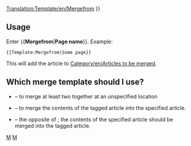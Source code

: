 <noinclude>[[Translation:Template/en/Mergefrom]]{{en/-}}</noinclude>
{{ambox
| type  = move
| image = mergefrom.png
| text  =  
{{#IF: {{{1|}}} |
It has been suggested that <!--
                            -->
''[[Main/en/{{NAMESPACE}}:{{{1}}}|{{{1}}}]]'' be <span class="plainlinks">[http://en.wikipedia.org/wiki/Wikipedia:Merging merged]</span> into this article or section. ([[Main/en/{{NAMESPACE}} talk:{{{1}}}|Discuss]]) 
|
No page name was supplied, fix this or remove the template}} }}<includeonly>{{{2|[[Category:en/Articles to be merged|{{PAGENAME}}]]}}}</includeonly><noinclude>

==Usage==
Enter <nowiki>{{</nowiki>'''Mergefrom'''|'''Page name'''<nowiki>}}</nowiki>. Example:
<pre>{{Template:Mergefrom|Some page}}</pre>
This will add the article to [[Category/en/Articles to be merged]].

== Which merge template should I use? ==
* {{s|Merge}} &ndash; to merge at least two together at an unspecified location
* {{s|Mergeto}} &ndash; to merge the contents of the tagged article ''into'' the specified article.
* {{s|Mergefrom}} &ndash; the opposite of {{s|Mergeto}}; the contents of the specified article should be merged into the tagged article.

[[Category:en/Templates|M]][[Category:en/Message boxes|M]]</noinclude>